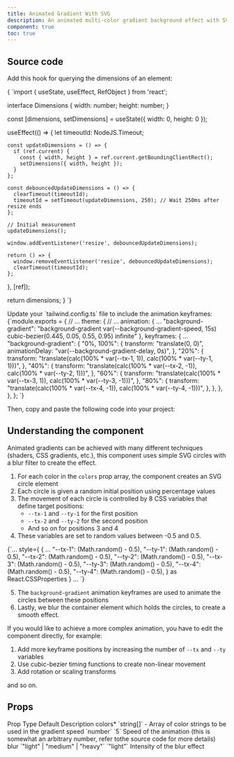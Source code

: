 ```yaml
---
title: Animated Gradient With SVG
description: An animated multi-color gradient background effect with SVG elements.
component: true
toc: true
---
```


<ComponentPreview name="animated-gradient-demo" />

## Source code

<Steps>

<Step>Add this hook for querying the dimensions of an element:</Step>

<CodeBlockWrapper language="typescript">
{
`import { useState, useEffect, RefObject } from 'react';

interface Dimensions {
width: number;
height: number;
}

  const [dimensions, setDimensions] = useState<Dimensions>({ width: 0, height: 0 });

useEffect(() => {
let timeoutId: NodeJS.Timeout;

    const updateDimensions = () => {
      if (ref.current) {
        const { width, height } = ref.current.getBoundingClientRect();
        setDimensions({ width, height });
      }
    };

    const debouncedUpdateDimensions = () => {
      clearTimeout(timeoutId);
      timeoutId = setTimeout(updateDimensions, 250); // Wait 250ms after resize ends
    };

    // Initial measurement
    updateDimensions();

    window.addEventListener('resize', debouncedUpdateDimensions);

    return () => {
      window.removeEventListener('resize', debouncedUpdateDimensions);
      clearTimeout(timeoutId);
    };

}, [ref]);

return dimensions;
}
`}

</CodeBlockWrapper>

<Step>
  Update your `tailwind.config.ts` file to include the animation keyframes:
</Step>

<CodeBlockWrapper language="typescript">
  {`module.exports = {
  // ...
  theme: {
    // ...
    animation: {
      ...
      "background-gradient":
          "background-gradient var(--background-gradient-speed, 15s) cubic-bezier(0.445, 0.05, 0.55, 0.95) infinite"
    },
    keyframes: {
      ...
      "background-gradient": {
        "0%, 100%": {
          transform: "translate(0, 0)",
          animationDelay: "var(--background-gradient-delay, 0s)",
        },
        "20%": {
          transform:
            "translate(calc(100% * var(--tx-1, 1)), calc(100% * var(--ty-1, 1)))",
        },
        "40%": {
          transform:
            "translate(calc(100% * var(--tx-2, -1)), calc(100% * var(--ty-2, 1)))",
        },
        "60%": {
          transform:
            "translate(calc(100% * var(--tx-3, 1)), calc(100% * var(--ty-3, -1)))",
        },
        "80%": {
          transform:
            "translate(calc(100% * var(--tx-4, -1)), calc(100% * var(--ty-4, -1)))",
        },
      },
    },
  },
};
`}
</CodeBlockWrapper>

<Step>Then, copy and paste the following code into your project:</Step>

<ComponentSource name="animated-gradient" />

</Steps>

## Understanding the component

Animated gradients can be achieved with many different techniques (shaders, CSS gradients, etc.), this component uses simple SVG circles with a blur filter to create the effect.

1. For each color in the `colors` prop array, the component creates an SVG circle element
2. Each circle is given a random initial position using percentage values
3. The movement of each circle is controlled by 8 CSS variables that define target positions:
   - `--tx-1` and `--ty-1` for the first position
   - `--tx-2` and `--ty-2` for the second position
   - And so on for positions 3 and 4
4. These variables are set to random values between -0.5 and 0.5.

<CodeBlockWrapper language="typescript" className="mt-4">
  {`...
style={
    {
      ...
      "--tx-1": (Math.random() - 0.5),
      "--ty-1": (Math.random() - 0.5),
      "--tx-2": (Math.random() - 0.5),
      "--ty-2": (Math.random() - 0.5),
      "--tx-3": (Math.random() - 0.5),
      "--ty-3": (Math.random() - 0.5),
      "--tx-4": (Math.random() - 0.5),
      "--ty-4": (Math.random() - 0.5),
    } as React.CSSProperties
  }
...
`}
</CodeBlockWrapper>

5. The `background-gradient` animation keyframes are used to animate the circles between these positions
6. Lastly, we blur the container element which holds the circles, to create a smooth effect.

If you would like to achieve a more complex animation, you have to edit the component directly, for example:

1. Add more keyframe positions by increasing the number of `--tx` and `--ty` variables
2. Use cubic-bezier timing functions to create non-linear movement
3. Add rotation or scaling transforms

and so on.

## Props

<Table>
  <TableHeader>
    <TableRow>
      <TableHead>Prop</TableHead>
      <TableHead>Type</TableHead>
      <TableHead>Default</TableHead>
      <TableHead>Description</TableHead>
    </TableRow>
  </TableHeader>
  <TableBody>
    <TableRow>
      <TableCell>
        colors<span className="text-red-500">*</span>
      </TableCell>
      <TableCell>`string[]`</TableCell>
      <TableCell>-</TableCell>
      <TableCell>Array of color strings to be used in the gradient</TableCell>
    </TableRow>
    <TableRow>
      <TableCell>speed</TableCell>
      <TableCell>`number`</TableCell>
      <TableCell>`5`</TableCell>
      <TableCell>
        Speed of the animation (this is somewhat an arbitrary number, refer
        tothe source code for more details)
      </TableCell>
    </TableRow>
    <TableRow>
      <TableCell>blur</TableCell>
      <TableCell>`"light" | "medium" | "heavy"`</TableCell>
      <TableCell>`"light"`</TableCell>
      <TableCell>Intensity of the blur effect</TableCell>
    </TableRow>
  </TableBody>
</Table>
